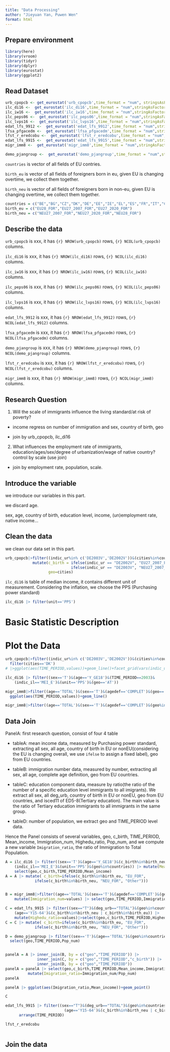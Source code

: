 ```yaml
---
title: "Data Processing"
author: "Jieyuan Yan, Puwen Wen"
format: html
---
```


## Prepare environment
```r
library(here)
library(vroom)
library(tidyr)
library(dplyr)
library(eurostat)
library(ggplot2)
```

## Read Dataset
```r
urb_cpopcb <- get_eurostat('urb_cpopcb',time_format = "num", stringsAsFactors = TRUE)
ilc_di16 <-  get_eurostat('ilc_di16',time_format = "num",stringAsFactors = TRUE)
ilc_iw16 <-  get_eurostat('ilc_iw16',time_format = "num",stringAsFactors = TRUE)
ilc_peps06 <-  get_eurostat('ilc_peps06',time_format = "num",stringAsFactors = TRUE)
ilc_lvps16 <-  get_eurostat('ilc_lvps16',time_format = "num",stringAsFactors = TRUE)
edat_lfs_9912 <-  get_eurostat('edat_lfs_9912',time_format = "num",stringAsFactors = TRUE)
lfsa_pfgacedm <-  get_eurostat('lfsa_pfgacedm',time_format = "num",stringAsFactors = TRUE)
lfst_r_eredcobu <-  get_eurostat('lfst_r_eredcobu',time_format = "num",stringAsFactors = TRUE)
edat_lfs_9915 <-  get_eurostat('edat_lfs_9915',time_format = "num",stringAsFactors = TRUE)
migr_imm8 <-  get_eurostat('migr_imm8',time_format = "num",stringAsFactors = TRUE)

demo_pjangroup <-  get_eurostat('demo_pjangroup',time_format = "num",stringAsFactors = TRUE)
```

`countries` is vector of all fields of EU contries.

`birth_eu` is vector of all fields of foreigners born in eu, given EU is changing overtime, we collect them together.

`birth_neu` is vector of all fields of foreigners born in non-eu, given EU is changing overtime, we collect them together.

```r
countries = c("BE","BG","CZ","DK","DE","EE","IE","EL","ES","FR","IT","CY","LV","LT","LU","HU","MT","NL","AT","PL","PT","RO","SI","SK","FI","SE","NO","CH","UK")
birth_eu = c("EU28_FOR","EU27_2007_FOR","EU27_2020_FOR")
birth_neu = c("NEU27_2007_FOR","NEU27_2020_FOR","NEU28_FOR")
```

## Describe the data

`urb_cpopcb` is xxx, it has `{r} NROW(urb_cpopcb)` rows, `{r} NCOL(urb_cpopcb)` columns.

`ilc_di16` is xxx, it has `{r} NROW(ilc_di16)` rows, `{r} NCOL(ilc_di16)` columns.

`ilc_iw16` is xxx, it has `{r} NROW(ilc_iw16)` rows, `{r} NCOL(ilc_iw16)` columns.

`ilc_peps06` is xxx, it has `{r} NROW(ilc_peps06)` rows, `{r} NCOL(ilc_peps06)` columns.

`ilc_lvps16` is xxx, it has `{r} NROW(ilc_lvps16)` rows, `{r} NCOL(ilc_lvps16)` columns.

`edat_lfs_9912` is xxx, it has `{r} NROW(edat_lfs_9912)` rows, `{r} NCOL(edat_lfs_9912)` columns.

`lfsa_pfgacedm` is xxx, it has `{r} NROW(lfsa_pfgacedm)` rows, `{r} NCOL(lfsa_pfgacedm)` columns.

`demo_pjangroup` is xxx, it has `{r} NROW(demo_pjangroup)` rows, `{r} NCOL(demo_pjangroup)` columns.

`lfst_r_eredcobu` is xxx, it has `{r} NROW(lfst_r_eredcobu)` rows, `{r} NCOL(lfst_r_eredcobu)` columns.

`migr_imm8` is xxx, it has `{r} NROW(migr_imm8)` rows, `{r} NCOL(migr_imm8)` columns.


## Research Question

1. Will the scale of immigrants influence the living standard/at risk of poverty? 

- income regress on number of immigration and sex, country of birth, geo

- join by urb_cpopcb, ilc_di16

2. What influences the employment rate of immigrants, education/ages/sex/degree of urbanization/wage of native country? control by scale (use join)

- join by employment rate, population, scale.


## Introduce the variable

we introduce our variables in this part.

we discard age.

sex, age, country of birth, education level, income, (un)employment rate, native income...  

## Clean the data

we clean our data set in this part.


```r
urb_cpopcb|>filter((indic_ur%in% c('DE2003V','DE2002V'))&(cities%in%countries)) |> 
            mutate(c_birth = ifelse(indic_ur == "DE2002V", "EU27_2007_FOR", 
                             ifelse(indic_ur == "DE2003V", "NEU27_2007_FOR", "Other")),
                   geo=cities)
```

`ilc_di16` is table of median income, it contains different unit of measurement. Considering the inflation, we choose the PPS (Purchasing power standard)
```r
ilc_di16 |> filter(unit=='PPS')
```


# Basic Statistic Description 


# Plot the Data
```r
urb_cpopcb|>filter((indic_ur%in% c('DE2003V','DE2002V'))&(cities%in%countries))|>
  filter(cities=='DK')
# |>ggplot(aes(TIME_PERIOD,values))+geom_line()+facet_grid(vars(indic_ur))
```

```r
ilc_di16 |> filter((sex=='T')&(age=='Y_GE18')&(TIME_PERIOD==2003)&
    (indic_il=='MEI_E')&(unit=='PPS')&(geo=='AT'))

```


```r
migr_imm8|>filter((age=='TOTAL')&(sex=='T')&(agedef=='COMPLET')&(geo=='PL')) |>
  ggplot(aes(TIME_PERIOD,values))+geom_line()
```

```r
migr_imm8|>filter((age=='TOTAL')&(sex=='T')&(agedef=='COMPLET')&(geo%in%countries))
```


## Data Join

PanelA: first research question, consist of four 4 table

- tableA: mean income data, measured by Purchasing power standard, extracting all sex, all age, country of birth in EU or nonEU(considering the EU is changing overall, we use  `ifelse` to assign a fixed label), geo from EU countries.

- tableB: immigration number data, measured by number, extracting all sex, all age, complete age definition, geo from EU countries.

- tableC: education component data, measure by ratio(the ratio of the number of a specific education level immigrants to all imigrants). We extract all sex, all deg_urb, country of birth in EU or nonEU, geo from EU countries, and isced11 of ED5-8(Tertiary education). The main value is the ratio of Tertiary education immigrants to all immigrants in the same group.

- tableD: number of population, we extract geo and TIME_PERIOD level data.

Hence the Panel consists of several variables, geo, c_birth, TIME_PERIOD, Mean_income, Immigration_num, Highedu_ratio, Pop_num, and we compute a new variable `Imigration_ratio`, the ratio of Immigration to Total Population.

```r

A = ilc_di16 |> filter((sex=='T')&(age=='Y_GE18')&(c_birth%in%birth_neu | c_birth%in%birth_eu)&
    (indic_il=='MEI_E')&(unit=='PPS')&(geo%in%countries)) |> mutate(Mean_income=values) |>
    select(geo,c_birth,TIME_PERIOD,Mean_income)
A = A |> mutate( c_birth=ifelse(c_birth%in%birth_eu, "EU_FOR", 
             ifelse(c_birth%in%birth_neu, "NEU_FOR", "Other")))


B = migr_imm8|>filter((age=='TOTAL')&(sex=='T')&(agedef=='COMPLET')&(geo%in%countries)) |>
    mutate(Immigration_num=values) |> select(geo,TIME_PERIOD,Immigration_num)

C = edat_lfs_9915 |> filter((sex=="T")&(deg_urb=="TOTAL")&(geo%in%countries)&(isced11=="ED5-8")&
    (age=='Y15-64')&(c_birth%in%birth_neu | c_birth%in%birth_eu)) |> 
    mutate(Highedu_ratio=values)|>select(geo,c_birth,TIME_PERIOD,Highedu_ratio)
C = C |> mutate( c_birth=ifelse(c_birth%in%birth_eu, "EU_FOR", 
             ifelse(c_birth%in%birth_neu, "NEU_FOR", "Other")))

D = demo_pjangroup |> filter((sex=='T')&(age=='TOTAL')&(geo%in%countries))|>mutate(Pop_num=values)|>
  select(geo,TIME_PERIOD,Pop_num)


panelA = A |> inner_join(B, by = c("geo","TIME_PERIOD")) |> 
              inner_join(C, by = c("geo","TIME_PERIOD","c_birth")) |>
              inner_join(D, by = c("geo","TIME_PERIOD"))
panelA = panelA |> select(geo,c_birth,TIME_PERIOD,Mean_income,Immigration_num,Highedu_ratio,Pop_num) |>
          mutate(Imigration_ratio=Immigration_num/Pop_num)
panelA
```
```r
panelA |> ggplot(aes(Imigration_ratio,Mean_income))+geom_point()
```
```r
C
```


```r
edat_lfs_9915 |> filter((sex=="T")&(deg_urb=="TOTAL")&(geo%in%countries)&(isced11=="ED5-8")&
                          (age=='Y15-64')&(c_birth%in%birth_neu | c_birth%in%birth_eu)) |>
      arrange(TIME_PERIOD)
```
```r

lfst_r_eredcobu
```
```r

```


## Join the data

##


